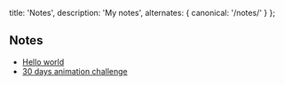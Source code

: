   title: 'Notes',
  description: 'My notes', 
  alternates: {
    canonical: '/notes/'
  }
};


## Notes

- [Hello world](/notes/hello-world)
- [30 days animation challenge](/notes/30-days-animation-challenge)